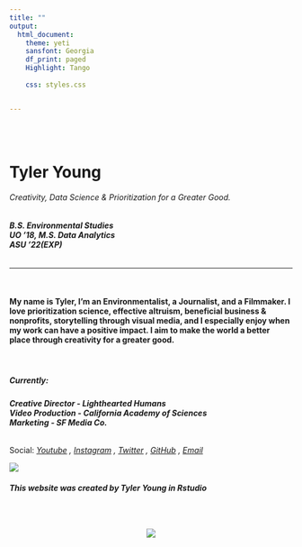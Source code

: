 ```yaml
---
title: ""
output:
  html_document:
    theme: yeti
    sansfont: Georgia
    df_print: paged
    Highlight: Tango
    
    css: styles.css


---
```


<br>
<br>

<h1>**Tyler Young**</h1>
<h6>Creativity, Data Science & Prioritization for a Greater Good.
</h6>
<h6>
***B.S. Environmental Studies***  
***UO '18,  M.S. Data Analytics***  
***ASU '22(EXP)***
</h6>  
_______________________________________

<br>

<h4>
**My name is Tyler, I’m an Environmentalist, a Journalist, and a Filmmaker.
I love prioritization science, effective altruism, beneficial business & nonprofits, 
storytelling through visual media, and I especially enjoy when my work 
can have a positive impact. I aim to make the world a better place 
through creativity for a greater good.** 
</h4>

<br>
<h5>
**Currently:**
</h5>
<h6>
**Creative Director - Lighthearted Humans**  
**Video Production - California Academy of Sciences**  
**Marketing - SF Media Co.**
</h6>

Social:
*
[Youtube](http://youtube.com/tylerisyoung/?target=_blank) , 
[Instagram](https://www.instagram.com/tylerisyoung/?target=_blank) ,
[Twitter](https://www.twitter.com/Tylerisyoung/?target=_blank) ,
[GitHub](https://www.github.com/tylerisyoung/?target=_blank) ,
[Email](mailto:Tyleralexanderyoung@gmail.com/?target=_blank])
*



![](images/surf.jpg)


<h6>
***This website was created by Tyler Young in Rstudio***
</h6>







<br>
<center>
![](images/tiylogo_tiny.png)










</a>
</div>






